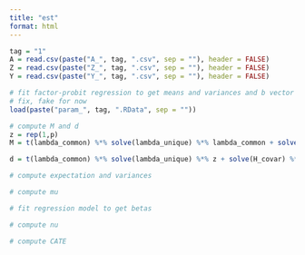 ```yaml
---
title: "est"
format: html
---
```


```r
tag = "1"
A = read.csv(paste("A_", tag, ".csv", sep = ""), header = FALSE)
Z = read.csv(paste("Z_", tag, ".csv", sep = ""), header = FALSE)
Y = read.csv(paste("Y_", tag, ".csv", sep = ""), header = FALSE)
```

```r
# fit factor-probit regression to get means and variances and b vector
# fix, fake for now
load(paste("param_", tag, ".RData", sep = ""))
```

```r
# compute M and d
z = rep(1,p)
M = t(lambda_common) %*% solve(lambda_unique) %*% lambda_common + solve(H_covar)

d = t(lambda_common) %*% solve(lambda_unique) %*% z + solve(H_covar) %*% H_mean

# compute expectation and variances

```

```r
# compute mu

# fit regression model to get betas

```

```r
# compute nu

```

```r
# compute CATE
```

